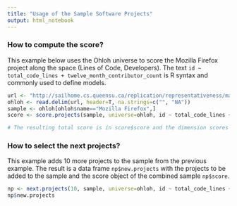 ```yaml
---
title: "Usage of the Sample Software Projects"
output: html_notebook
---
```


### How to compute the score?

This example below uses the Ohloh universe to score the Mozilla Firefox project along the space (Lines of Code, Developers). The text `id ~ total_code_lines + twelve_month_contributor_count` is R syntax and commonly used to define models.

```r
url <- "http://sailhome.cs.queensu.ca/replication/representativeness/masterdata.txt"
ohloh <- read.delim(url, header=T, na.strings=c("", "NA"))
sample <- ohloh[ohloh$name=="Mozilla Firefox",]
score <- score.projects(sample, universe=ohloh, id ~ total_code_lines + twelve_month_contributor_count)

# The resulting total score is in score$score and the dimension scores are in score$dimension.score.

```

### How to select the next projects?

This example adds 10 more projects to the sample from the previous example. The result is a data frame `np$new.projects` with the projects to be added to the sample and the score object of the combined sample 
`np$score`.

```r
np <- next.projects(10, sample, universe=ohloh, id ~ total_code_lines + twelve_month_contributor_count)
np$new.projects

```
